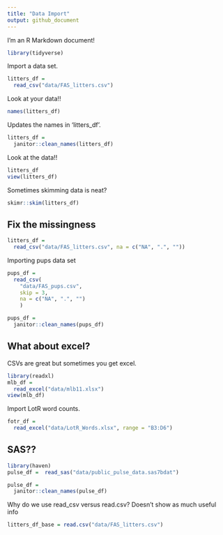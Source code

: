 ```yaml
---
title: "Data Import"
output: github_document
---
```


I'm an R Markdown document! 
```r
library(tidyverse)
```

Import a data set.

```r
litters_df =
  read_csv("data/FAS_litters.csv")
```
Look at your data!!

```r
names(litters_df)
```

Updates the names in 'litters_df'.

```r
litters_df = 
  janitor::clean_names(litters_df)
```

Look at the data!!
```r
litters_df
view(litters_df)
```

Sometimes skimming data is neat?
```r
skimr::skim(litters_df)
```

## Fix the missingness
```r
litters_df = 
  read_csv("data/FAS_litters.csv", na = c("NA", ".", ""))
```
Importing pups data set
```r
pups_df =
  read_csv(
    "data/FAS_pups.csv", 
    skip = 3,
    na = c("NA", ".", "")
    )

pups_df = 
  janitor::clean_names(pups_df)
```
## What about excel?

CSVs are great but sometimes you get excel.

```r
library(readxl)
mlb_df = 
  read_excel("data/mlb11.xlsx")
view(mlb_df)
```

Import LotR word counts.
```r
fotr_df = 
  read_excel("data/LotR_Words.xlsx", range = "B3:D6")
```

## SAS??
```r
library(haven)
pulse_df =  read_sas("data/public_pulse_data.sas7bdat")

pulse_df = 
  janitor::clean_names(pulse_df)
```

Why do we use read_csv versus read.csv?
Doesn't show as much useful info

```r
litters_df_base = read.csv("data/FAS_litters.csv")
```



